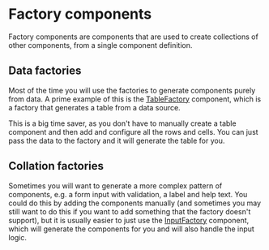 <Meta title="Factories" />

# Factory components

Factory components are components that are used to create collections of other components,
from a single component definition.

## Data factories

Most of the time you will use the factories to generate components purely from
data. A prime example of this is the [TableFactory](?path=/docs/components-factories-table-factory--docs)
component, which is a factory that generates a table from a data source.

This is a big time saver, as you don't have to manually create a table component
and then add and configure all the rows and cells. You can just pass the data
to the factory and it will generate the table for you.

## Collation factories

Sometimes you will want to generate a more complex pattern of components, e.g. a
form input with validation, a label and help text. You could do this by adding
the components manually (and sometimes you may still want to do this if you want
to add something that the factory doesn't support), but it is usually easier to
just use the [InputFactory](?path=/docs/components-factories-input-factory--docs)
component, which will generate the components for you and will also handle the
input logic.
